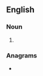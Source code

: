 ==English==

===Noun===
{{head|en|noun plural form}}

# {{plural of|verifier|lang=en}}

===Anagrams===
* {{anagrams|en|a=eefiirrsv|versifier}}